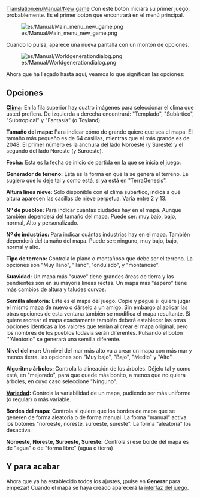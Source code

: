 [[Translation:en/Manual/New game]]
{{es/Manual/Interfaz}}
Con este botón iniciará su primer juego, probablemente.
Es el primer botón que encontrará en el menú principal.

[[File:es/Manual/Main menu new game.png]]

Cuando lo pulsa, aparece una nueva pantalla con un montón de opciones.

[[File:es/Manual/Worldgenerationdialog.png]]

Ahora que ha llegado hasta aquí, veamos lo que significan las opciones:

==Opciones==
'''[[es/Manual/Clima|Clima]]:'''
En la fila superior hay cuatro imágenes para seleccionar el clima que usted prefiera.
De izquierda a derecha encontrará: "Templado", "Subártico", "Subtropical" y "Fantasía" (o Toyland).

'''Tamaño del mapa:'''
Para indicar cómo de grande quiere que sea el mapa. El tamaño más pequeño es de 64 casillas, mientras que el más grande es de 2048. El primer número es la anchura del lado Noroeste (y Sureste) y el segundo del lado Noreste (y Suroeste).

'''Fecha:'''
Esta es la fecha de inicio de partida en la que se inicia el juego.

'''Generador de terreno:'''
Esta es la forma en que la se genera el terreno. Le sugiero que lo deje tal y como está, si ya está en "TerraGenesis".

'''Altura línea nieve:'''
Sólo disponible con el clima subártico, indica a qué altura aparecen las casillas de nieve perpetua. Varía entre 2 y 13.

'''Nº de pueblos:'''
Para indicar cuántas ciudades hay en el mapa. Aunque también dependerá del tamaño del mapa. Puede ser: muy bajo, bajo, normal, Alto y personalizado.

'''Nº de industrias:'''
Para indicar cuántas industrias hay en el mapa. También dependerá del tamaño del mapa. Puede ser: ninguno, muy bajo, bajo, normal y alto.

'''Tipo de terreno:'''
Controla lo plano o montañoso que debe ser el terreno. La opciones son "Muy llano", "llano", "ondulado", y "montañoso".

'''Suavidad:'''
Un mapa más "suave" tiene grandes áreas de tierra y las pendientes son en su mayoría líneas rectas. Un mapa más "áspero" tiene más cambios de altura y taludes curvos.

'''Semilla aleatoria:'''
Este es el mapa del juego. Copie y pegue si quiere jugar el mismo mapa de nuevo o dárselo a un amigo. Sin embargo al aplicar las otras opciones de esta ventana también se modifica el mapa resultante. Si quiere recrear el mapa exactamente también deberá establecer las otras opciones idénticas a los valores que tenían al crear el mapa original, pero los nombres de los pueblos todavía serán diferentes. Pulsando el botón '''Aleatorio" se generará una semilla diferente.

'''Nivel del mar:'''
Un nivel del mar más alto va a crear un mapa con más mar y menos tierra. las opciones son "Muy bajo", "Bajo", "Medio" y "Alto"

'''Algoritmo árboles:'''
Controla la alineación de los árboles. Déjelo tal y como está, en "mejorado", para que quede más bonito, a menos que no quiera árboles, en cuyo caso seleccione "Ninguno".

'''[[es/Variedad de distribución|Variedad]]:''' 
Controla la variabilidad de un mapa, pudiendo ser más uniforme (o regular) o más variable.

'''Bordes del mapa:'''
Controla si quiere que los bordes de mapa que se generen de forma aleatoria o de forma manual.
La forma "manual" activa los botones "noroeste, noreste, suroeste, sureste".
La forma "aleatoria" los desactiva.

'''Noroeste, Noreste, Suroeste, Sureste:'''
Controla si ese borde del mapa es de "agua" o de "forma libre" (agua o tierra)

==Y para acabar==
Ahora que ya ha establecido todos los ajustes, ¡pulse en '''Generar''' para empezar! Cuando el mapa se haya creado aparecerá la [[es/Manual/Interfaz del juego|interfaz del juego]].